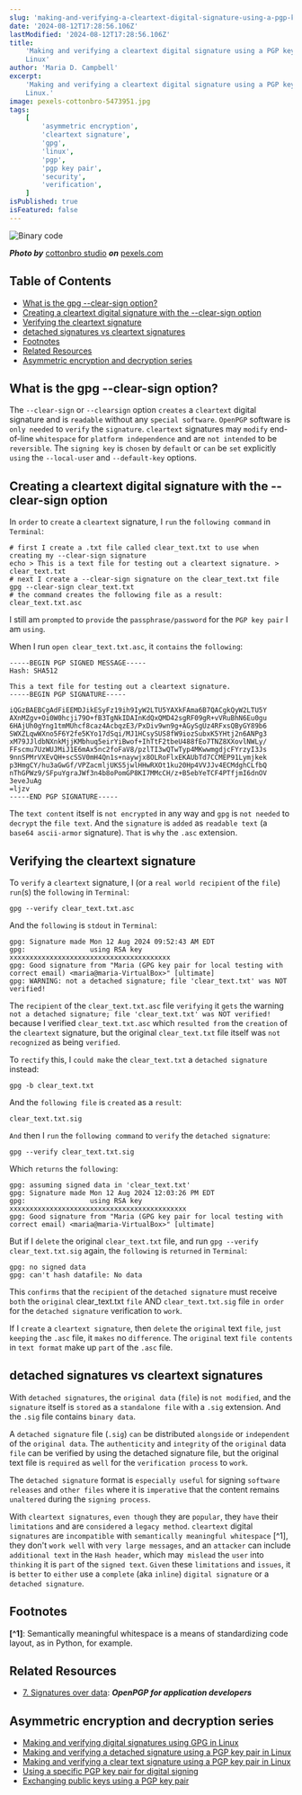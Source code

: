 ```yaml
---
slug: 'making-and-verifying-a-cleartext-digital-signature-using-a-pgp-key-pair-in-linux'
date: '2024-08-12T17:28:56.106Z'
lastModified: '2024-08-12T17:28:56.106Z'
title:
    'Making and verifying a cleartext digital signature using a PGP key pair in
    Linux'
author: 'Maria D. Campbell'
excerpt:
    'Making and verifying a cleartext digital signature using a PGP key pair in
    Linux.'
image: pexels-cottonbro-5473951.jpg
tags:
    [
        'asymmetric encryption',
        'cleartext signature',
        'gpg',
        'linux',
        'pgp',
        'pgp key pair',
        'security',
        'verification',
    ]
isPublished: true
isFeatured: false
---
```


![Binary code](pexels-cottonbro-5473951.jpg)

**_Photo by_** [cottonbro studio](https://www.pexels.com/@cottonbro/) **_on_**
[pexels.com](https://www.pexels.com/photo/green-and-white-lights-5473951/)

## Table of Contents

-   [What is the gpg --clear-sign option?](#what-is-the-gpg-clear-sign-option)
-   [Creating a cleartext digital signature with the --clear-sign option](#creating-a-cleartext-digital-signature-with-the-clear-sign-option)
-   [Verifying the cleartext signature](#verifying-the-cleartext-signature)
-   [detached signatures vs cleartext signatures](#detached0-signatures-vs-cleartext-signatures)
-   [Footnotes](#footnotes)
-   [Related Resources](#related-resources)
-   [Asymmetric encryption and decryption series](#asymmetric-encryption-and-decryption-series)

## What is the gpg --clear-sign option?

The `--clear-sign` or `--clearsign` option `creates` a `cleartext` digital
signature and is `readable` without any `special software`. `OpenPGP` software
is `only needed` to `verify` the `signature`. `cleartext` signatures may
`modify` end-of-line `whitespace` for `platform independence` and are
`not intended` to be `reversible`. The `signing key` is `chosen` by `default` or
`can` be `set` explicitly `using` the `--local-user` and `--default-key`
options.

## Creating a cleartext digital signature with the --clear-sign option

In `order` to `create` a `cleartext` signature, I `run` the `following command`
in `Terminal`:

```shell
# first I create a .txt file called clear_text.txt to use when creating my --clear-sign signature
echo > This is a text file for testing out a cleartext signature. > clear_text.txt
# next I create a --clear-sign signature on the clear_text.txt file
gpg --clear-sign clear_text.txt
# the command creates the following file as a result:
clear_text.txt.asc
```

I still am `prompted` to `provide` the `passphrase/password` for the
`PGP key pair` I am `using`.

When I run `open clear_text.txt.asc`, it `contains` the `following`:

```shell
-----BEGIN PGP SIGNED MESSAGE-----
Hash: SHA512

This a text file for testing out a cleartext signature.
-----BEGIN PGP SIGNATURE-----

iQGzBAEBCgAdFiEEMDJikESyFz19ih9IyW2LTU5YAXkFAma6B7QACgkQyW2LTU5Y
AXnMZgv+Oi0W0hcji79O+fB3TgNkIDAInKdQxQMD42sgRF09gR+vVRuBhN6Eu0gu
6HAjUh0gYng1tmMUhcf8caz4AcbqzE3/PxDiv9wn9g+AGySgUz4RFxsQByGY89b6
SWXZLqwWXno5F6Y2fe5KYo17dSqi/MJ1HCsySUS8fW9iozSubxK5YHtj2n6ANPg3
xM79JJldbNXnkMjjKMbhuq5eirYiBwof+IhTtF2tbeU488fEo7TNZ8XXovlNWLy/
FFscmu7UzWUJMiJ1E6mAx5nc2foFaV8/pzlTI3wQTwTyp4MKwwmgdjcFYrzyI3Js
9nnSPMrVXEvQH+scSSV0mH4Qn1s+naywjx8OLRoFlxEKAUbTd7CCMEP91Lymjkek
p3HmgCY/hu3aGwGf/VPZacmljUKS5jwlHHwRXOt1ku20Hp4VVJJv4ECMdghCLfbQ
nThGPWz9/SFpuYgraJWf3n4b8oPomGP8KI7MMcCH/z+B5ebYeTCF4PTfjmI6dnOV
3eveJuAg
=ljzv
-----END PGP SIGNATURE-----
```

The `text content` itself is `not encrypted` in any way and `gpg` is
`not needed` to `decrypt` the `file text`. And the `signature` is `added` as
`readable text` (a `base64 ascii-armor` signature). `That` is `why` the `.asc`
extension.

## Verifying the cleartext signature

To `verify` a `cleartext` signature, I (or a `real world recipient` of the
`file`) `run`(s) the `following` in `Terminal`:

```shell
gpg --verify clear_text.txt.asc
```

And the `following` is `stdout` in `Terminal`:

```shell
gpg: Signature made Mon 12 Aug 2024 09:52:43 AM EDT
gpg:                using RSA key xxxxxxxxxxxxxxxxxxxxxxxxxxxxxxxxxxxxxxxx
gpg: Good signature from "Maria (GPG key pair for local testing with correct email) <maria@maria-VirtualBox>" [ultimate]
gpg: WARNING: not a detached signature; file 'clear_text.txt' was NOT verified!
```

The `recipient` of the `clear_text.txt.asc` file `verifying` it `gets` the
warning `not a detached signature; file 'clear_text.txt' was NOT verified!`
because I verified `clear_text.txt.asc` which `resulted from` the `creation` of
the `cleartext` signature, but the original `clear_text.txt` file itself was
`not recognized` as being `verified`.

To `rectify` this, I `could make` the `clear_text.txt` a `detached signature`
instead:

```shell
gpg -b clear_text.txt
```

And the `following file` is `created` as a `result`:

```shell
clear_text.txt.sig
```

`And` then I `run` the `following command` to `verify` the `detached signature`:

```shell
gpg --verify clear_text.txt.sig
```

Which `returns` the `following`:

```shell
gpg: assuming signed data in 'clear_text.txt'
gpg: Signature made Mon 12 Aug 2024 12:03:26 PM EDT
gpg:                using RSA key xxxxxxxxxxxxxxxxxxxxxxxxxxxxxxxxxxxxxxxxxxxx
gpg: Good signature from "Maria (GPG key pair for local testing with correct email) <maria@maria-VirtualBox>" [ultimate]
```

But if I `delete` the original `clear_text.txt` file, and run
`gpg --verify clear_text.txt.sig` again, the `following` is `returned` in
`Terminal`:

```shell
gpg: no signed data
gpg: can't hash datafile: No data
```

This `confirms` that the `recipient` of the `detached signature` must receive
`both` the `original` clear_text.txt `file` AND `clear_text.txt.sig` file
`in order` for the `detached signature` verification to `work`.

If I `create` a `cleartext signature`, then `delete` the `original` text `file`,
`just keeping` the `.asc` file, it `makes` no `difference`. The `original` text
`file contents` in `text format` make up `part` of the `.asc` file.

## detached signatures vs cleartext signatures

With `detached signatures`, the `original data` (`file`) is `not modified`, and
the `signature` itself is `stored` as a `standalone file` with a `.sig`
extension. And the `.sig` file contains `binary data`.

A `detached signature` file (`.sig`) `can` be distributed `alongside` or
`independent` of the `original data`. The `authenticity` and `integrity` of the
`original` data `file` can be verified by using the detached signature file, but
the original text file is `required` as `well` for the `verification process` to
`work`.

The `detached signature` format is `especially useful` for signing
`software releases` and `other files` where it is `imperative` that the content
remains `unaltered` during the `signing process`.

With `cleartext signatures`, `even though` they are `popular`, they `have` their
`limitations` and are `considered` a `legacy method`. `cleartext` digital
`signatures` are `incompatible` with `semantically meaningful whitespace` [^1],
they don't `work well` with `very large messages`, and an `attacker` can include
`additional text` in the `Hash header`, which may` mislead` the `user` into
`thinking` it is `part` of the `signed text`. `Given` these `limitations` and
`issues`, it is `better` to `either` use a `complete` (aka `inline`)
`digital signature` or a `detached signature`.

## Footnotes

**[^1]**: Semantically meaningful whitespace is a means of standardizing code
layout, as in Python, for example.

## Related Resources

-   [7. Signatures over data](https://openpgp.dev/book/signing_data.html):
    **_OpenPGP for application developers_**

## Asymmetric encryption and decryption series

-   [Making and verifying digital signatures using GPG in Linux](/blog/making-and-verifying-digital-signatures-using-gpg-in-linux)
-   [Making and verifying a detached signature using a PGP key pair in Linux](/blog/making-and-verifying-a-detached-signature-using-a-pgp-key-pair-in-linux)
-   [Making and verifying a clear text signature using a PGP key pair in Linux](/blog/making-and-verifying-a-cleartext-digital-signature-using-a-pgp-key-pair-in-linux)
-   [Using a specific PGP key pair for digital signing](/blog/using-a-specific-pgp-key-pair-for-digital-signing)
-   [Exchanging public keys using a PGP key pair](/blog/exchanging-keys-using-a-pgp-key-pair)
